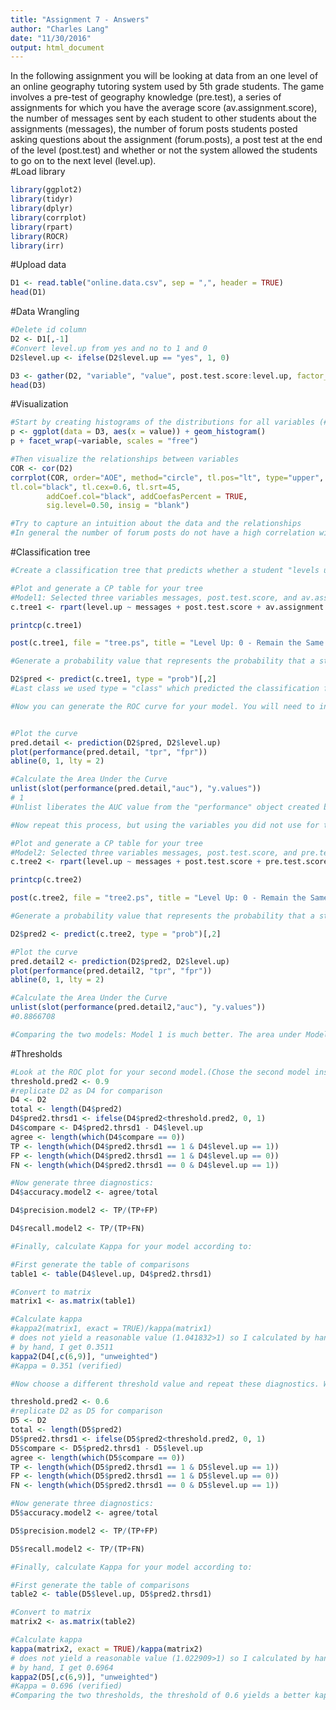 ```yaml
---
title: "Assignment 7 - Answers"
author: "Charles Lang"
date: "11/30/2016"
output: html_document
---
```


In the following assignment you will be looking at data from an one level of an online geography tutoring system used by 5th grade students. The game involves a pre-test of geography knowledge (pre.test), a series of assignments for which you have the average score (av.assignment.score),  the number of messages sent by each student to other students about the assignments (messages), the number of forum posts students posted asking questions about the assignment (forum.posts), a post test at the end of the level (post.test) and whether or not the system allowed the students to go on to the next level (level.up).  
#Load library
```r
library(ggplot2)
library(tidyr)
library(dplyr)
library(corrplot)
library(rpart)
library(ROCR)
library(irr)
```

#Upload data

```r
D1 <- read.table("online.data.csv", sep = ",", header = TRUE)
head(D1)
```

#Data Wrangling

```r
#Delete id column
D2 <- D1[,-1]
#Convert level.up from yes and no to 1 and 0
D2$level.up <- ifelse(D2$level.up == "yes", 1, 0)

D3 <- gather(D2, "variable", "value", post.test.score:level.up, factor_key=TRUE)
head(D3)
```

#Visualization 
```r
#Start by creating histograms of the distributions for all variables (#HINT: look up "facet" in the ggplot documentation)
p <- ggplot(data = D3, aes(x = value)) + geom_histogram()
p + facet_wrap(~variable, scales = "free")

#Then visualize the relationships between variables
COR <- cor(D2)
corrplot(COR, order="AOE", method="circle", tl.pos="lt", type="upper",        
tl.col="black", tl.cex=0.6, tl.srt=45, 
        addCoef.col="black", addCoefasPercent = TRUE,
        sig.level=0.50, insig = "blank")

#Try to capture an intuition about the data and the relationships
#In general the number of forum posts do not have a high correlation with other variables. But it is interesting to see that the number of messages sent by student to other students is highly correlated to all other variables but forum post, especially highly correlated to post test score, with a value of 94. Other variables that are highly correlated to post test score includes pre test score, average assignment score, and level up. It is also worth mentioning that the average assignment score has a stronger correlation with level up compare to post test score and level up.
```
#Classification tree
```r
#Create a classification tree that predicts whether a student "levels up" in the online course using three variables of your choice (As we did last time, set all controls to their minimums)

#Plot and generate a CP table for your tree
#Model1: Selected three variables messages, post.test.score, and av.assignment.score
c.tree1 <- rpart(level.up ~ messages + post.test.score + av.assignment.score, method="class", data=D2, control=rpart.control(minsplit=1, minbucket=1, cp=0.005)) 

printcp(c.tree1)

post(c.tree1, file = "tree.ps", title = "Level Up: 0 - Remain the Same Level, 1 - Level Up")

#Generate a probability value that represents the probability that a student levels up based your classification tree 

D2$pred <- predict(c.tree1, type = "prob")[,2]
#Last class we used type = "class" which predicted the classification for us, this time we are using type = "prob" to see the probability that our classififcation is based on.

#Now you can generate the ROC curve for your model. You will need to install the package ROCR to do this.


#Plot the curve
pred.detail <- prediction(D2$pred, D2$level.up) 
plot(performance(pred.detail, "tpr", "fpr"))
abline(0, 1, lty = 2)

#Calculate the Area Under the Curve
unlist(slot(performance(pred.detail,"auc"), "y.values"))
# 1
#Unlist liberates the AUC value from the "performance" object created by ROCR

#Now repeat this process, but using the variables you did not use for the previous model and compare the plots & results of your two models. Which one do you think was the better model? Why?

#Plot and generate a CP table for your tree
#Model2: Selected three variables messages, post.test.score, and pre.test.score
c.tree2 <- rpart(level.up ~ messages + post.test.score + pre.test.score, method="class", data=D2, control=rpart.control(minsplit=1, minbucket=1, cp=0.005)) 

printcp(c.tree2)

post(c.tree2, file = "tree2.ps", title = "Level Up: 0 - Remain the Same Level, 1 - Level Up")

#Generate a probability value that represents the probability that a student levels up based your classification tree 

D2$pred2 <- predict(c.tree2, type = "prob")[,2]

#Plot the curve
pred.detail2 <- prediction(D2$pred2, D2$level.up) 
plot(performance(pred.detail2, "tpr", "fpr"))
abline(0, 1, lty = 2)

#Calculate the Area Under the Curve
unlist(slot(performance(pred.detail2,"auc"), "y.values"))
#0.8866708

#Comparing the two models: Model 1 is much better. The area under Model 1 is 1 compare to 0.8866708 under Model 2. This shows that the prediction by Model 1 is 100% true. Notice that the only change from Model 1 to Model 2 is avg.assignment.score is replaced with pre.test.score. This confirms the information in correlation plot that average assignment score is highly correlated with level up. 
```

#Thresholds
```r
#Look at the ROC plot for your second model.(Chose the second model instead of the first for more interesting result.) Based on this plot choose a probability threshold that balances capturing the most correct predictions against false positives. Then generate a new variable in your data set that classifies each student according to your chosen threshold.
threshold.pred2 <- 0.9
#replicate D2 as D4 for comparison
D4 <- D2
total <- length(D4$pred2)
D4$pred2.thrsd1 <- ifelse(D4$pred2<threshold.pred2, 0, 1)
D4$compare <- D4$pred2.thrsd1 - D4$level.up
agree <- length(which(D4$compare == 0))
TP <- length(which(D4$pred2.thrsd1 == 1 & D4$level.up == 1))
FP <- length(which(D4$pred2.thrsd1 == 1 & D4$level.up == 0))
FN <- length(which(D4$pred2.thrsd1 == 0 & D4$level.up == 1))

#Now generate three diagnostics:
D4$accuracy.model2 <- agree/total

D4$precision.model2 <- TP/(TP+FP)

D4$recall.model2 <- TP/(TP+FN)

#Finally, calculate Kappa for your model according to:

#First generate the table of comparisons
table1 <- table(D4$level.up, D4$pred2.thrsd1)

#Convert to matrix
matrix1 <- as.matrix(table1)

#Calculate kappa
#kappa2(matrix1, exact = TRUE)/kappa(matrix1)
# does not yield a reasonable value (1.041832>1) so I calculated by hand, using the formula (Agreement - Expected Agreement)/(1-Expected Agreement)
# by hand, I get 0.3511
kappa2(D4[,c(6,9)], "unweighted")
#Kappa = 0.351 (verified)

#Now choose a different threshold value and repeat these diagnostics. What conclusions can you draw about your two thresholds?

threshold.pred2 <- 0.6
#replicate D2 as D5 for comparison
D5 <- D2
total <- length(D5$pred2)
D5$pred2.thrsd1 <- ifelse(D5$pred2<threshold.pred2, 0, 1)
D5$compare <- D5$pred2.thrsd1 - D5$level.up
agree <- length(which(D5$compare == 0))
TP <- length(which(D5$pred2.thrsd1 == 1 & D5$level.up == 1))
FP <- length(which(D5$pred2.thrsd1 == 1 & D5$level.up == 0))
FN <- length(which(D5$pred2.thrsd1 == 0 & D5$level.up == 1))

#Now generate three diagnostics:
D5$accuracy.model2 <- agree/total

D5$precision.model2 <- TP/(TP+FP)

D5$recall.model2 <- TP/(TP+FN)

#Finally, calculate Kappa for your model according to:

#First generate the table of comparisons
table2 <- table(D5$level.up, D5$pred2.thrsd1)

#Convert to matrix
matrix2 <- as.matrix(table2)

#Calculate kappa
kappa(matrix2, exact = TRUE)/kappa(matrix2)
# does not yield a reasonable value (1.022909>1) so I calculated by hand, using the formula (Agreement - Expected Agreement)/(1-Expected Agreement)
# by hand, I get 0.6964
kappa2(D5[,c(6,9)], "unweighted")
#Kappa = 0.696 (verified)
#Comparing the two thresholds, the threshold of 0.6 yields a better kappa. Therefore, this threshold is better.
```


